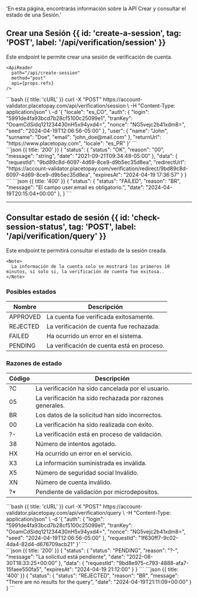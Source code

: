  'En esta página, encontrarás información sobre la API Crear y consultar el estado de una Sesión.'


## Crear una Sesión {{ id: 'create-a-session', tag: 'POST', label: '/api/verification/session' }}

<Row>
  <Col>
    Este endpoint te permite crear una sesión de verificación de cuenta.

    <ApiReader
      path="/api/create-session"
      method="post"
      api={props.refs}
    />

  </Col>
  <Col sticky>
    <CodeGroup title="Solicitud" tag="POST" label="/api/session">
    ```bash {{ title: 'cURL' }}
    curl -X "POST" https://account-validator.placetopay.com/api/verification/session \
      -H "Content-Type: application/json" \
      -d '{
          "locale": "es_CO",
          "auth": {
            "login": "5991de4fa93bcd7b28cf5100c25099e1",
            "tranKey": "OoamCdSidq121234430nH5x94yxd4=",
            "nonce": "NG5vejc2b41xdm8=",
            "seed": "2024-04-19T12:06:56-05:00"
          },
          "user": {
            "name": "John",
            "surname": "Doe",
            "email": "john_doe@mail.com"
          },
          "returnUrl": "https://www.placetopay.com",
          "locale": "es_PR"
      }'
    ```
    </CodeGroup>
  </Col>
</Row>

<Row>
  <Col>
    <ApiReader
      path="/api/create-session"
      method="post"
      type="response"
      api={props.refs}
    />
  </Col>

  <Col sticky>
    <br />
    <CodeGroup title="Respuesta">
    ```json {{ title: '200' }}
    {
      "status": {
        "status": "OK",
        "reason": "00",
        "message": "string",
        "date": "2021-09-21T09:34:48-05:00"
      },
      "data": {
        "requestId": "9bd89c8d-6097-4d69-8ce9-d9b5ec35d8ea",
        "redirectUrl": "https://account-validator.placetopay.com/verification/redirect/9bd89c8d-6097-4d69-8ce9-d9b5ec35d8ea",
        "expiresAt": "2024-04-19 17:36:57"
      }
    }
    ```
    ```json {{ title: '400' }}
    {
      "status": {
        "status": "FAILED",
        "reason": "BR",
        "message": "El campo user.email es obligatorio.",
        "date": "2024-04-19T20:15:04+00:00"
      },
    }
    ```
    </CodeGroup>
  </Col>
</Row>

---

## Consultar estado de  sesión {{ id: 'check-session-status', tag: 'POST', label: '/api/verification/query' }}

   Este endpoint te permitirá consultar el estado de la sesión creada.

    <Note>
      La información de la cuenta solo se mostrará los primeros 10 minutos, sí solo si, la verificación de cuenta fue exitosa..
    </Note>

 ### Posibles estados

 Nombre | Descripción
 ---------|----------
  APPROVED | La cuenta fue verificada exitosamente.
  REJECTED | La verificación de cuenta fue rechazada.
  FAILED | Ha ocurrido un error en el sistema.
  PENDING | La verificación de cuenta está en proceso.


  ### Razones de estado

  Código | Descripción
  ---------|----------
   ?C | La verificación ha sido cancelada por el usuario.
   05 | La verificación ha sido rechazada por razones generales.
   BR | Los datos de la solicitud han sido incorrectos.
   00 | La verificación ha sido realizada con éxito.
   ?- | La verificación está en proceso de validación.
   38 | Número de intentos agotado.
   HX | Ha ocurrido un error en el servicio.
   X3 | La información suministrada es inválida.
   X5 | Número de seguridad social Inválido.
   XN | Número de cuenta inválido.
   ?* | Pendiente de validación por microdepositos.

<Row>
  <Col>
    <ApiReader
      path="/api/check-session-status"
      method="post"
      api={props.refs}
    />
  </Col>

   <Col sticky>
      <CodeGroup title="Solicitud" tag="POST" label="api/verification/query">
      ```bash {{ title: 'cURL' }}
      curl -X "POST" https://account-validator.placetopay.com/api/verification/query \
        -H "Content-Type: application/json" \
        -d '{
              "auth": {
                "login": "5991de4fa93bcd7b28cf5100c25099e1",
                "tranKey": "OoamCdSidq121234430nH5x94yxd4=",
                "nonce": "NG5vejc2b41xdm8=",
                "seed": "2024-04-19T12:06:56-05:00"
              },
              "requestId": "1f630ff7-9c02-4da4-82d4-d676709acb21"
        }'
      ```
      </CodeGroup>
    </Col>
</Row>

<Row>
  <Col>
    <ApiReader
      path="/api/check-session-status"
      method="post"
      type="response"
      api={props.refs}
    />
  </Col>

  <Col sticky>
    <br />
    <CodeGroup title="Respuesta">
    ```json {{ title: '200' }}
    {
      "status": {
        "status": "PENDING",
        "reason": "?-",
        "message": "La solicitud está pendiente",
        "date": "2022-08-30T18:33:25+00:00"
      },
      "data": {
        "requestId": "9bd8e975-c793-4888-afa7-15faee550fa5",
        "expiresAt": "2024-04-19 21:12:00"
      }
    }
    ```
    ```json {{ title: '400' }}
    {
      "status": {
        "status": "REJECTED",
        "reason": "BR",
        "message": "There are no results for the query",
        "date": "2024-04-19T21:11:09+00:00"
      }
    }
    ```
    </CodeGroup>
  </Col>
</Row>

